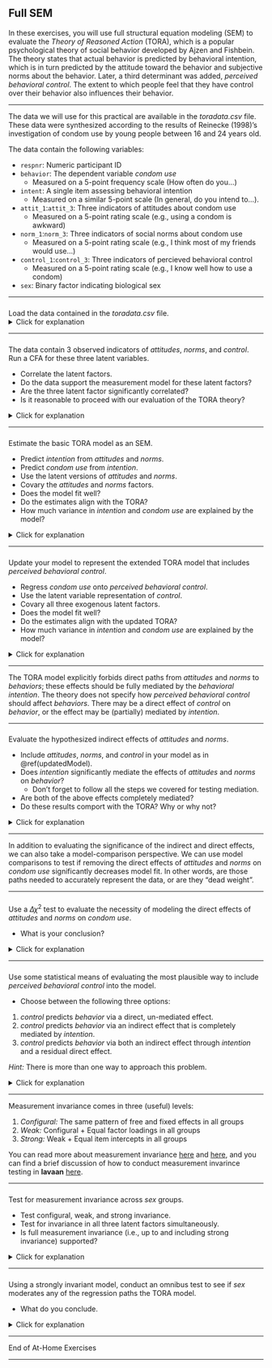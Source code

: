 ## Full SEM

In these exercises, you will use full structural equation modeling (SEM) to
evaluate the *Theory of Reasoned Action* (TORA), which is a popular psychological 
theory of social behavior developed by Ajzen and Fishbein. The theory states that 
actual behavior is predicted by behavioral intention, which is in turn predicted 
by the attitude toward the behavior and subjective norms about the behavior. 
Later, a third determinant was added, *perceived behavioral control*. The extent
to which people feel that they have control over their behavior also influences 
their behavior.

---

The data we will use for this practical are available in the *toradata.csv* file. 
These data were synthesized according to the results of Reinecke (1998)'s
investigation of condom use by young people between 16 and 24 years old. 

The data contain the following variables:

- `respnr`: Numeric participant ID
- `behavior`: The dependent variable *condom use* 
    - Measured on a 5-point frequency scale (How often do you...)
- `intent`: A single item assessing behavioral intention 
    - Measured on a similar 5-point scale (In general, do you intend to...). 
- `attit_1`:`attit_3`: Three indicators of attitudes about condom use
    - Measured on a 5-point rating scale (e.g., using a condom is awkward)
- `norm_1`:`norm_3`: Three indicators of social norms about condom use
    - Measured on a 5-point rating scale (e.g., I think most of my friends would 
    use...)
- `control_1`:`control_3`: Three indicators of percieved behavioral control 
    - Measured on a 5-point rating scale (e.g., I know well how to use a condom)
- `sex`: Binary factor indicating biological sex

---

###

Load the data contained in the *toradata.csv* file.
<details>
  <summary>Click for explanation</summary>
  
```{r, eval = FALSE}
condom <- read.csv("toradata.csv", stringsAsFactors = TRUE)
```

```{r, echo = FALSE}
dataDir <- "../../data/"
condom <- read.csv(paste0(dataDir, "toradata.csv"), stringsAsFactors = TRUE)
```

</details>

---

###

The data contain 3 observed indicators of *attitudes*, *norms*, and *control*.
Run a CFA for these three latent variables.

- Correlate the latent factors.
- Do the data support the measurement model for these latent factors?
- Are the three latent factor significantly correlated?
- Is it reasonable to proceed with our evaluation of the TORA theory?

<details>
  <summary>Click for explanation</summary>

```{r}
library(lavaan)

mod_cfa <- '
attitudes =~ attit_1   + attit_2   + attit_3
norms     =~ norm_1    + norm_2    + norm_3
control   =~ control_1 + control_2 + control_3
'

fit <- cfa(mod_cfa, data = condom)

summary(fit, fit.measures = TRUE)
```

- Yes, the model fits the data well, so the data support this measurement structure.
- Yes, all three latent variables are significantly, positively correlated.
- Yes. 
   - The measurement structure is supported, so we can use the latent variables
   to represent the respective constructs in our subsequent SEM. 
   - The TORA doesn't actually say anything about the associations between these 
   three factors, but it makes sense that they would be positively associated.
   So, we should find this result comforting.
   
</details>

---

###

Estimate the basic TORA model as an SEM.

- Predict *intention* from *attitudes* and *norms*.
- Predict *condom use* from *intention*. 
- Use the latent versions of *attitudes* and *norms*. 
- Covary the *attitudes* and *norms* factors.
- Does the model fit well?
- Do the estimates align with the TORA?
- How much variance in *intention* and *condom use* are explained by the model?

<details>
  <summary>Click for explanation</summary>

```{r}
mod <- '
## Define the latent variables:
attitudes =~ attit_1 + attit_2 + attit_3
norms     =~ norm_1  + norm_2  + norm_3

## Define the structural model:         
intent   ~ attitudes + norms
behavior ~ intent
'

fit <- sem(mod, data = condom)

summary(fit, fit.measures = TRUE, rsquare = TRUE)
```

```{r, echo = FALSE}
tmp <- inspect(fit, "r2")
```

- Yes, the model still fits the data very well.
- Yes, the estimates all align with the TORA. Specifically, *attitudes* and 
*norms* both significantly predict *intention*, and *intention* significantly 
predicts *condom use*.
- The model explains `r (100 * tmp$intent) %>% round(3)`% of the variance in 
*intention* and `r (100 * tmp$behavior) %>% round(3)`% of the variance in 
*condom use*.

</details>

---

### {#updatedModel}

Update your model to represent the extended TORA model that includes 
*perceived behavioral control*.

- Regress *condom use* onto *perceived behavioral control*.
- Use the latent variable representation of *control*.
- Covary all three exogenous latent factors.
- Does the model fit well?
- Do the estimates align with the updated TORA?
- How much variance in *intention* and *condom use* are explained by the model?

<details>
  <summary>Click for explanation</summary>

```{r}
mod_tora <- '
attitudes =~ attit_1   + attit_2   + attit_3
norms     =~ norm_1    + norm_2    + norm_3
control   =~ control_1 + control_2 + control_3
             
intent   ~ attitudes + norms
behavior ~ intent + control
'

fit_tora <- sem(mod_tora, data = condom)

summary(fit_tora, fit.measures = TRUE, rsquare = TRUE)
```

```{r, echo = FALSE}
tmp <- inspect(fit, "r2")
```

- Yes, the model still fits the data very well.
- Yes, the estimates all align with the updated TORA. Specifically, *attitudes* 
and *norms* both significantly predict *intention*, while *intention* and 
*control* both significantly predict *condom use*.
- The model explains `r (100 * tmp$intent) %>% round(3)`% of the variance in 
*intention* and `r (100 * tmp$behavior) %>% round(3)`% of the variance in 
*condom use*.

</details>

---

The TORA model explicitly forbids direct paths from *attitudes* and *norms* to
*behaviors*; these effects should be fully mediated by the *behavioral intention*. 
The theory does not specify how *perceived behavioral control* should affect 
*behaviors*. There may be a direct effect of *control* on *behavior*, or the
effect may be (partially) mediated by *intention*.

---

###

Evaluate the hypothesized indirect effects of *attitudes* and *norms*.

- Include *attitudes*, *norms*, and *control* in your model as in \@ref(updatedModel).
- Does *intention* significantly mediate the effects of *attitudes* and *norms* 
on *behavior*?
    - Don't forget to follow all the steps we covered for testing mediation.
- Are both of the above effects completely mediated?
- Do these results comport with the TORA? Why or why not?

<details>
  <summary>Click for explanation</summary>

```{r boot1, cache = TRUE}
mod <- '
attitudes =~ attit_1   + attit_2   + attit_3
norms     =~ norm_1    + norm_2    + norm_3
control   =~ control_1 + control_2 + control_3
             
intent   ~ a1 * attitudes + a2 * norms
behavior ~ b * intent + control + attitudes + norms

ie_att  := a1 * b
ie_norm := a2 * b
'

fit <- sem(mod, data = condom, se = "bootstrap", bootstrap = 1000)

summary(fit, ci = TRUE)
```

- Yes, both indirect effects are significant according to the 95% bootstrapped CIs.
- Yes, both effects are completely moderated by *behavioral intention*. We can
infer as much because the direct effects of *attitudes* and *norms* on *condom 
use* are both nonsignificant.
- Yes, these results comport with the TORA. Both effects are fully mediated, as
the theory stipulates.

</details>

---

In addition to evaluating the significance of the indirect and direct effects, 
we can also take a model-comparison perspective. We can use model comparisons to
test if removing the direct effects of *attitudes* and *norms* on *condom use* 
significantly decreases model fit. In other words, are those paths needed to 
accurately represent the data, or are they "dead weight". 

---

###

Use a $\Delta \chi^2$ test to evaluate the necessity of modeling the direct
effects of *attitudes* and *norms* on *condom use*.

- What is your conclusion?

<details>
  <summary>Click for explanation</summary>

```{r}
anova(fit, fit_tora)
```

The $\Delta \chi^2$ test is not significant. So, we have not lost a significant
amount of fit by fixing the direct effects to zero. In other words, the complete
mediation model explains the data just as well as the partial mediatio model. So,
we should probably prefer the more parsimonious model.

</details>

---

###

Use some statistical means of evaluating the most plausible way to include 
*perceived behavioral control* into the model.

- Choose between the following three options:

1. *control* predicts *behavior* via a direct, un-mediated effect.
1. *control* predicts *behavior* via an indirect effect that is completely 
mediated by *intention*.
1. *control* predicts *behavior* via both an indirect effect through *intention*
and a residual direct effect.

*Hint:* There is more than one way to approach this problem.

<details>
  <summary>Click for explanation</summary>

We can tackle this problem in a few different ways. One possibility entails 
testing the indirect, direct, and total effects.

```{r boot2, cache = TRUE}
## Allow for partial mediation:
mod1 <- '
attitudes =~ attit_1   + attit_2   + attit_3
norms     =~ norm_1    + norm_2    + norm_3
control   =~ control_1 + control_2 + control_3
             
intent   ~ attitudes + norms + a * control
behavior ~ b * intent + c * control

ie    := a * b
total := ie + c
'

set.seed(235711)

fit1 <- sem(mod1, data = condom, se = "bootstrap", bootstrap = 1000)
summary(fit1, ci = TRUE)
```

From the above results, we can see that the direct and total effects are both
significant, but the indirect effect is not. Hence, it probably makes the most
sense to include *control* via a direct (non-mediated) effect on *behavior*.

---

We can also approach this problem from a model-comparison perspective. We can
fit models that encode each pattern of constraints and check which one best 
represents the data. 

```{r}
## Force complete mediation:
mod2 <- '
attitudes =~ attit_1   + attit_2   + attit_3
norms     =~ norm_1    + norm_2    + norm_3
control   =~ control_1 + control_2 + control_3
             
intent   ~ attitudes + norms + control
behavior ~ intent
'

## Force no mediation:
mod3 <- '
attitudes =~ attit_1   + attit_2   + attit_3
norms     =~ norm_1    + norm_2    + norm_3
control   =~ control_1 + control_2 + control_3
             
intent   ~ attitudes + norms
behavior ~ intent + control
'

## Re-estimate the partial mediation model without bootstrapping:
fit1 <- sem(mod1, data = condom)

## Estimate the two restricted models:
fit2 <- sem(mod2, data = condom)
fit3 <- sem(mod3, data = condom)

## Check the results:
summary(fit1)
summary(fit2)
summary(fit3)

## Do either of the restricted models fit worse than the partial mediation model?
anova(fit1, fit2)
anova(fit1, fit3)
```

The above $\Delta \chi^2$ tests tell us that the full mediation model fits 
significantly worse than the partial mediation model. Hence, forcing full 
mediation by fixing the direct effect to zero is an unreasonable restraint. The 
total effect model, on the other hand, does not fit significantly worse than the 
partial mediation model. So, we can conclude that removing the indirect effect
and modeling the influence of *control* on *behavior* as an un-mediated direct
association represents the data just as well as a model that allows for both 
indirect and direct effects. Hence, we should prefer the more parsimonious total
effects model.

---

While the two tests above lead us to prefer the non-mediated model, we cannot 
directly say that the the complete mediation model fits significantly worse than
the non-mediated model. We have not directly compared those two models, and we 
cannot do so with the $\Delta \chi^2$. We cannot do such a test because these two 
models are not nested: we must both add and remove a path to get from one model 
specification to the other. Also, both models have the same degrees of freedom,
so we cannot define a sampling distribution against which we would compare the 
$\Delta \chi^2$, anyway.

---

We are not completely without options, though. We can use *information criteria*
to compare non-nested models. The two most popular information criteria are the
*Akaike's Information Criterion* (AIC) and the *Bayesian Information Criterion*
(BIC).

```{r}
## Which model is the most parsimonious representation of the data?
AIC(fit1, fit2, fit3)
BIC(fit1, fit2, fit3)
```

When comparing models based on information criteria, a lower value indicates a 
better model in the sense of a better balance of fit and parsimony. The above 
results show that both the AIC and the BIC agree that the no-mediation model is
the best.

---

So, in the end, regardless of how we approach the question, all of our results 
suggest modeling *perceived behavioral control* as a direct, non-mediated
predictor of *condom* use.

</details>

---

Measurement invariance comes in three (useful) levels:

1. *Configural:* The same pattern of free and fixed effects in all groups
1. *Weak:* Configural + Equal factor loadings in all groups
1. *Strong:* Weak + Equal item intercepts in all groups

You can read more about measurement invariance [here][van_de_schoot_et_al] and
[here][putnick_bornstein], and you can find a brief discussion of how to 
conduct measurement invarince testing in **lavaan** [here][mi_tutorial].

---

###

Test for measurement invariance across *sex* groups.

- Test configural, weak, and strong invariance.
- Test for invariance in all three latent factors simultaneously.
- Is full measurement invariance (i.e., up to and including strong invariance)
supported?

<details>
  <summary>Click for explanation</summary>

```{r}
## Estimate the models:
config <- cfa(mod_cfa, 
              data = condom, 
              group = "sex")
weak <- cfa(mod_cfa, 
            data = condom, 
            group = "sex",
            group.equal = "loadings")
strong <- cfa(mod_cfa, 
              data = condom, 
              group = "sex",
              group.equal = c("loadings", "intercepts")
              )

## Check that everything went well:
summary(config)
summary(weak)
summary(strong)

## Test measurement invariance:
anova(config, weak, strong)

## Make sure the strongly invariant model still fits well in an absolute sense:
fitMeasures(strong)
```

Yes, we have been able to establish full measurement invariance. 

- The configurally invariant model fits the data well.
- The $\Delta \chi^2$ tests support the tenability of the weak and strong 
invariance constraints.
- The strongly invariance model still fits the data well.

</details>

---

###

Using a strongly invariant model, conduct an omnibus test to see if *sex* 
moderates any of the regression paths the TORA model.

- What do you conclude.

<details>
  <summary>Click for explanation</summary>
  
```{r}
fit_full <- sem(mod_tora, 
                data = condom, 
                group = "sex", 
                group.equal = c("loadings", "intercepts")
                )

fit_res <- sem(mod_tora, 
               data = condom, 
               group = "sex", 
               group.equal = c("loadings", "intercepts", "regressions")
               )

anova(fit_full, fit_res)
```

Equating all regression paths across groups produces a significant loss of fit.
Therefore, *sex* must moderate at least some of these paths.

</details>

---

End of At-Home Exercises

---

[mi_tutorial]: https://www.lavaan.ugent.be/tutorial/groups.html
[van_de_schoot_et_al]: https://doi.org/10.1080/17405629.2012.686740
[putnick_bornstein]: https://doi.org/10.1016/j.dr.2016.06.004